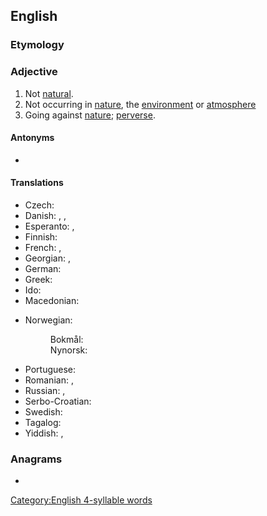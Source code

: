 ==English==

===Etymology===
{{prefix|un|natural|lang=en}}

===Adjective===
{{en-adj}}

# Not [[natural]].
# Not occurring in [[nature]], the [[environment]] or [[atmosphere]]
# Going against [[nature]]; [[perverse]].

====Antonyms====
* {{l|en|natural}}

====Translations====
{{trans-top|not natural}}
* Czech: {{t|cs|nepřirozený}}
* Danish: {{t|da|unaturlig}}, {{t|da|unaturlig}}, {{t|da|unaturlig}}
* Esperanto: {{t|eo|nenatura}}, {{t|eo|kontraŭnatura}}
* Finnish: {{t|fi|luonnoton}}
* French: {{t+|fr|artificiel}}, {{t+|fr|innaturel|m}}
* Georgian: {{t|ka|ხელოვნური|sc=Geor}}, {{t|ka|არაბუნებრივი}}
* German: {{t+|de|unnatürlich}}
* Greek: {{t+|el|αφύσικος}}
* Ido: {{t+|io|nenaturala}}
* Macedonian: {{t|mk|неприроден|tr=nepriroden|sc=Cyrl}}
{{trans-mid}}
* Norwegian:
*: Bokmål: {{t+|nb|unaturlig}}
*: Nynorsk: {{t|nn|unaturleg}}
* Portuguese: {{t|pt|antinatural}}
* Romanian: {{t+|ro|artificial}}, {{t+|ro|nenatural|m|n}}
* Russian: {{t+|ru|неесте́ственный}}, {{t+|ru|противоесте́ственный}}
* Serbo-Croatian: {{t+|sh|neprírodan}}
* Swedish: {{t+|sv|onaturlig}}
* Tagalog: {{t|tl|dilikas}}
* Yiddish: {{t|yi|איבער דער טבֿע|tr=iber der teyve|sc=Hebr}}, {{t|yi|אומנאַטירלעך|sc=Hebr}}
{{trans-bottom}}

===Anagrams===
* {{anagrams|en|lunarnaut}}

[[Category:English 4-syllable words]]